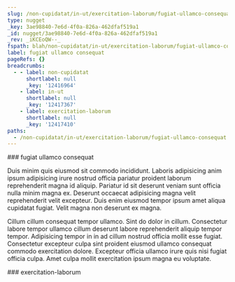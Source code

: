 ```yaml
---
slug: /non-cupidatat/in-ut/exercitation-laborum/fugiat-ullamco-consequat
type: nugget
_key: 3ae98840-7e6d-4f0a-826a-462dfaf519a1
_id: nugget/3ae98840-7e6d-4f0a-826a-462dfaf519a1
_rev: _iKCEoQW--_
fspath: blah/non-cupidatat/in-ut/exercitation-laborum/fugiat-ullamco-consequat.md
label: fugiat ullamco consequat
pageRefs: {}
breadcrumbs:
  - - label: non-cupidatat
      shortlabel: null
      _key: '12416964'
    - label: in-ut
      shortlabel: null
      _key: '12417367'
    - label: exercitation-laborum
      shortlabel: null
      _key: '12417410'
paths:
  - /non-cupidatat/in-ut/exercitation-laborum/fugiat-ullamco-consequat
---
```


<NuggetArea>
<Nugget slug="/non-cupidatat/in-ut/exercitation-laborum/fugiat-ullamco-consequat" type="nugget" _key="3ae98840-7e6d-4f0a-826a-462dfaf519a1" _id="nugget/3ae98840-7e6d-4f0a-826a-462dfaf519a1" _rev="_iKCEoQW--_" fspath="blah/non-cupidatat/in-ut/exercitation-laborum/fugiat-ullamco-consequat.md" label="fugiat ullamco consequat" paths="/non-cupidatat/in-ut/exercitation-laborum/fugiat-ullamco-consequat">
<NuggetBody>
### fugiat ullamco consequat

Duis minim quis eiusmod sit commodo incididunt. Laboris adipisicing anim ipsum adipisicing irure nostrud officia pariatur proident laborum reprehenderit magna id aliquip. Pariatur id sit deserunt veniam sunt officia nulla minim magna ex. Deserunt occaecat adipisicing magna velit reprehenderit velit excepteur. Duis enim eiusmod tempor ipsum amet aliqua cupidatat fugiat. Velit magna non deserunt ex magna.

Cillum cillum consequat tempor ullamco. Sint do dolor in cillum. Consectetur labore tempor ullamco cillum deserunt labore reprehenderit aliquip tempor tempor. Adipisicing tempor in in ad cillum nostrud officia mollit esse fugiat. Consectetur excepteur culpa sint proident eiusmod ullamco consequat commodo exercitation dolore. Excepteur officia ullamco irure quis nisi fugiat officia culpa. Amet culpa mollit exercitation ipsum magna eu voluptate.

</NuggetBody>
<Breadcrumbs>
<Crumbs>
<Crumb _key="12416964" label="non-cupidatat" /><Crumb _key="12417367" label="in-ut" /><Crumb _key="12417410" label="exercitation-laborum" />
</Crumbs>
</Breadcrumbs>
</Nugget>

<NuggetsInbound>
</NuggetsInbound>
<NuggetsOutbound>
</NuggetsOutbound>
</NuggetArea>
<PassagesInbound>
<Passage direction="inbound" type="passage" _key="12417410" _id="passage/12417410" _rev="_iKCEoQW--A" label="exercitation-laborum" passage="exercitation-laborum" fspath="blah/non-cupidatat/in-ut/exercitation-laborum" paths="/non-cupidatat/in-ut/exercitation-laborum" slug="/non-cupidatat/in-ut/exercitation-laborum">
<NuggetBody>
### exercitation-laborum

</NuggetBody>
<Breadcrumbs>
<Crumbs>
<Crumb _key="12416964" label="non-cupidatat" /><Crumb _key="12417367" label="in-ut" />
</Crumbs>
</Breadcrumbs>
</Passage>

</PassagesInbound>
<PassagesOutbound>
</PassagesOutbound>